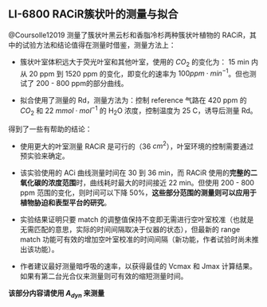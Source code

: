 ## LI-6800 RACiR\texttrademark 簇状叶的测量与拟合 {#racir-conifer}

@Coursolle12019 测量了簇状叶黑云杉和香脂冷杉两种簇状叶植物的 RACiR，其中的试验方法和结论值得在测量时借鉴，测量方法上：

- 簇状叶室体积远大于荧光叶室和其他叶室，使用的 $CO_2$ 的变化为： 15 min 内从 20 ppm 到 1520 ppm 的变化，即变化的速率为 $100 ppm \cdot min^{-1}$。但也测试了 200 - 800 ppm的部分曲线。

- 拟合使用了测量的 Rd，测量方法为：控制 reference 气路在 420 ppm 的 $CO_2$ 和 22 $mmol \cdot mol^{-1}$ 的 H~2~O 浓度，控制温度为 25 C，诱导后测量 Rd。

得到了一些有帮助的结论：

- 使用更大的叶室测量 RACiR 是可行的（36 $cm^2$），叶室环境的控制需要通过预实验来确定。

- 该实验使用的 ACi 曲线测量时间在 30 到 36 min，而 RACiR 使用的**完整的二氧化碳的浓度范围**时，曲线耗时最大的时间接近 22 min。但使用 200 - 800 ppm 范围的变化，则时间可以下降 50%，**这些部分范围的测量则可以应用于植物胁迫和表型平台的研究**。

- 实验结果证明只要 match 的调整值保持不变即无需进行空叶室校准（也就是无需匹配的意思，实际的时间间隔取决于仪器的状态），但最新的 range match 功能可有效的增加空叶室校准的时间间隔（新功能，作者试验时尚未推出该功能）。

- 作者建议最好测量暗呼吸的速率，以获得最佳的 Vcmax 和 Jmax 计算结果。如果有第二台光合仪来测量则可有效的缩短测量时间。

**该部分内容请使用 $A_{dyn}$ 来测量**


\cleardoublepage